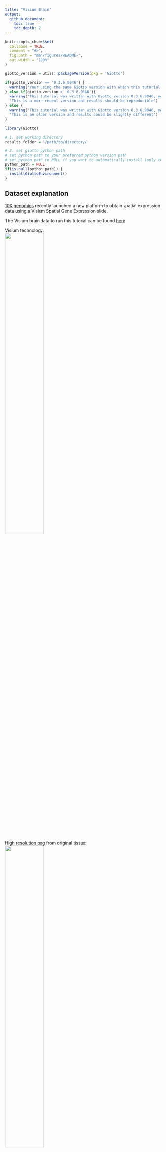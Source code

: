 ```yaml
---
title: "Visium Brain"
output:
  github_document:
    toc: true
    toc_depth: 2
---
```


<!-- mouse_cortex_1_simple.md is generated from mouse_cortex_1_simple.Rmd Please edit that file -->

```r
knitr::opts_chunk$set(
  collapse = TRUE,
  comment = "#>",
  fig.path = "man/figures/README-",
  out.width = "100%"
)
```


```r
giotto_version = utils::packageVersion(pkg = 'Giotto')

if(giotto_version == '0.3.6.9046') {
  warning('Your using the same Giotto version with which this tutorial was written')
} else if(giotto_version > '0.3.6.9046'){
  warning('This tutorial was written with Giotto version 0.3.6.9046, your version is ', giotto_version, '.', 
  'This is a more recent version and results should be reproducible')
} else {
  warning('This tutorial was written with Giotto version 0.3.6.9046, your version is ', giotto_version, '.', 
  'This is an older version and results could be slightly different')
}
```



```r
library(Giotto)

# 1. set working directory
results_folder = '/path/to/directory/'

# 2. set giotto python path
# set python path to your preferred python version path
# set python path to NULL if you want to automatically install (only the 1st time) and use the giotto miniconda environment
python_path = NULL 
if(is.null(python_path)) {
  installGiottoEnvironment()
}
```

## Dataset explanation
[10X genomics](https://www.10xgenomics.com/spatial-transcriptomics/) recently launched a new platform to obtain spatial expression data using a Visium Spatial Gene Expression slide.

The Visium brain data to run this tutorial can be found [here](https://support.10xgenomics.com/spatial-gene-expression/datasets/1.0.0/V1_Mouse_brain)

Visium technology:  
![](../inst/images/general_figs/visium_technology.png){ width=50% }

High resolution png from original tissue:   
![](../inst/images/mouse_Visium_brain/mouse_brain_highres.png){ width=50% } 


## Part 1: Giotto global instructions and preparations

```r
## create instructions
instrs = createGiottoInstructions(save_dir = results_folder,
                                  save_plot = TRUE,
                                  show_plot = FALSE)

## provide path to visium folder
data_path = '/path/to/Brain_data/'
```



## part 2: Create Giotto object & process data

```r
## directly from visium folder
visium_brain = createGiottoVisiumObject(visium_dir = data_path, expr_data = 'raw',
                                         png_name = 'tissue_lowres_image.png',
                                         gene_column_index = 2, instructions = instrs)

## update and align background image
# problem: image is not perfectly aligned
spatPlot(gobject = visium_brain, cell_color = 'in_tissue', show_image = T, point_alpha = 0.7,
         save_param = list(save_name = '2_a_spatplot_image'))

```

![](../inst/images/mouse_visium_brain/vignette_200918/2_a_spatplot_image.png){ width=50% } 

```r
# check name
showGiottoImageNames(visium_brain) # "image" is the default name
# adjust parameters to align image (iterative approach)
visium_brain = updateGiottoImage(visium_brain, image_name = 'image',
                                  xmax_adj = 1300, xmin_adj = 1200,
                                  ymax_adj = 1100, ymin_adj = 1000)

# now it's aligned
spatPlot(gobject = visium_brain, cell_color = 'in_tissue', show_image = T, point_alpha = 0.7,
         save_param = list(save_name = '2_b_spatplot_image_adjusted'))
```

![](../inst/images/mouse_visium_brain/vignette_200918/2_b_spatplot_image_adjusted.png){ width=50% } 

```r
## check metadata
pDataDT(visium_brain)

## compare in tissue with provided jpg
spatPlot(gobject = visium_brain, cell_color = 'in_tissue', point_size = 2,
         cell_color_code = c('0' = 'lightgrey', '1' = 'blue'),
         save_param = list(save_name = '2_c_in_tissue'))
```

![](../inst/images/mouse_visium_brain/vignette_200918/2_c_in_tissue.png){ width=50% } 

```r
## subset on spots that were covered by tissue
metadata = pDataDT(visium_brain)
in_tissue_barcodes = metadata[in_tissue == 1]$cell_ID
visium_brain = subsetGiotto(visium_brain, cell_ids = in_tissue_barcodes)

## filter
visium_brain <- filterGiotto(gobject = visium_brain,
                              expression_threshold = 1,
                              gene_det_in_min_cells = 50,
                              min_det_genes_per_cell = 1000,
                              expression_values = c('raw'),
                              verbose = T)

## normalize
visium_brain <- normalizeGiotto(gobject = visium_brain, scalefactor = 6000, verbose = T)

## add gene & cell statistics
visium_brain <- addStatistics(gobject = visium_brain)

## visualize
spatPlot2D(gobject = visium_brain, show_image = T, point_alpha = 0.7,
           save_param = list(save_name = '2_d_spatial_locations'))
```

![](../inst/images/mouse_visium_brain/vignette_200918/2_d_spatial_locations.png){ width=50% } 


```r
spatPlot2D(gobject = visium_brain, show_image = T, point_alpha = 0.7,
           cell_color = 'nr_genes', color_as_factor = F,
           save_param = list(save_name = '2_e_nr_genes'))

```

![](../inst/images/mouse_visium_brain/vignette_200918/2_e_nr_genes.png){ width=50% } 


## part 3: dimension reduction

```r
## highly variable genes (HVG)
visium_brain <- calculateHVG(gobject = visium_brain,
                              save_param = list(save_name = '3_a_HVGplot'))
```

![](../inst/images/mouse_visium_brain/vignette_200918/3_a_HVGplot.png){ width=50% } 

```r
## run PCA on expression values (default)
gene_metadata = fDataDT(visium_brain)
featgenes = gene_metadata[hvg == 'yes' & perc_cells > 3 & mean_expr_det > 0.4]$gene_ID

visium_brain <- runPCA(gobject = visium_brain, 
                       genes_to_use = featgenes, 
                       scale_unit = F, center = T, 
                       method="factominer")

screePlot(visium_brain, ncp = 30, save_param = list(save_name = '3_b_screeplot'))
```

![](../inst/images/mouse_visium_brain/vignette_200918/3_b_screeplot.png){ width=50% } 

```r
plotPCA(gobject = visium_brain,
        save_param = list(save_name = '3_c_PCA_reduction'))
```

![](../inst/images/mouse_visium_brain/vignette_200918/3_c_PCA_reduction.png){ width=50% } 

```r
## run UMAP and tSNE on PCA space (default)
visium_brain <- runUMAP(visium_brain, dimensions_to_use = 1:10)
plotUMAP(gobject = visium_brain,
         save_param = list(save_name = '3_d_UMAP_reduction'))
```

![](../inst/images/mouse_visium_brain/vignette_200918/3_d_UMAP_reduction.png){ width=50% } 

```r
visium_brain <- runtSNE(visium_brain, dimensions_to_use = 1:10)
plotTSNE(gobject = visium_brain,
         save_param = list(save_name = '3_e_tSNE_reduction'))
```

![](../inst/images/mouse_visium_brain/vignette_200918/3_e_tSNE_reduction.png){ width=50% } 



## part 4:  cluster

```r
## sNN network (default)
visium_brain <- createNearestNetwork(gobject = visium_brain, dimensions_to_use = 1:10, k = 15)
## Leiden clustering
visium_brain <- doLeidenCluster(gobject = visium_brain, resolution = 0.4, n_iterations = 1000)
plotUMAP(gobject = visium_brain,
         cell_color = 'leiden_clus', show_NN_network = T, point_size = 2.5,
         save_param = list(save_name = '4_a_UMAP_leiden'))
```


![](../inst/images/mouse_visium_brain/vignette_200918/4_a_UMAP_leiden.png){ width=50% } 

## part 5: co-visualize

### 5.1 whole dataset
```r
# expression and spatial
spatDimPlot(gobject = visium_brain, cell_color = 'leiden_clus',
            dim_point_size = 2, spat_point_size = 2.5,
            save_param = list(save_name = '5_a_covis_leiden'))
```

![](../inst/images/mouse_visium_brain/vignette_200918/5_a_covis_leiden.png){ width=50% } 

```r
spatDimPlot(gobject = visium_brain, cell_color = 'nr_genes', color_as_factor = F,
            dim_point_size = 2, spat_point_size = 2.5,
            save_param = list(save_name = '5_b_nr_genes'))
```

![](../inst/images/mouse_visium_brain/vignette_200918/5_b_nr_genes.png){ width=50% } 


### 5.2 subset dataset on DG region

```r
DG_subset = subsetGiottoLocs(visium_brain, 
                             x_max = 6500, x_min = 3000, y_max = -2500, y_min = -5500,
                             return_gobject = TRUE)

spatDimPlot(gobject = DG_subset, 
            cell_color = 'leiden_clus', spat_point_size = 5, 
            save_param = list(save_name = '5_c_DEG_subset'))

```

![](../inst/images/mouse_visium_brain/vignette_200918/5_c_DEG_subset.png){ width=50% } 


## part 6: cell type marker gene detection

#### gini
```r
gini_markers_subclusters = findMarkers_one_vs_all(gobject = visium_brain,
                                                  method = 'gini',
                                                  expression_values = 'normalized',
                                                  cluster_column = 'leiden_clus',
                                                  min_genes = 20,
                                                  min_expr_gini_score = 0.5,
                                                  min_det_gini_score = 0.5)
topgenes_gini = gini_markers_subclusters[, head(.SD, 2), by = 'cluster']$genes

# violinplot
violinPlot(visium_brain, genes = unique(topgenes_gini), cluster_column = 'leiden_clus',
           strip_text = 8, strip_position = 'right',
           save_param = list(save_name = '6_a_violinplot_gini', base_width = 5, base_height = 10))
```


![](../inst/images/mouse_visium_brain/vignette_200918/6_a_violinplot_gini.png){ width=50% } 

```r
# cluster heatmap
plotMetaDataHeatmap(visium_brain, selected_genes = topgenes_gini,
                    metadata_cols = c('leiden_clus'), 
                    x_text_size = 10, y_text_size = 10,
                    save_param = list(save_name = '6_b_metaheatmap_gini'))
```


![](../inst/images/mouse_visium_brain/vignette_200918/6_b_metaheatmap_gini.png){ width=50% } 

```r
# umap plots
dimGenePlot2D(visium_brain, expression_values = 'scaled',
              genes = gini_markers_subclusters[, head(.SD, 1), by = 'cluster']$genes,
              cow_n_col = 3, point_size = 1,
              save_param = list(save_name = '6_c_gini_umap', base_width = 8, base_height = 5))
```


![](../inst/images/mouse_visium_brain/vignette_200918/6_c_gini_umap.png){ width=50% } 


#### scran

```r
scran_markers_subclusters = findMarkers_one_vs_all(gobject = visium_brain,
                                                   method = 'scran',
                                                   expression_values = 'normalized',
                                                   cluster_column = 'leiden_clus')
topgenes_scran = scran_markers_subclusters[, head(.SD, 2), by = 'cluster']$genes

# violinplot
violinPlot(visium_brain, genes = unique(topgenes_scran), cluster_column = 'leiden_clus',
           strip_text = 10, strip_position = 'right',
           save_param = list(save_name = '6_d_violinplot_scran', base_width = 5))
```

![](../inst/images/mouse_visium_brain/vignette_200918/6_d_violinplot_scran.png){ width=50% } 

```r
# cluster heatmap
plotMetaDataHeatmap(visium_brain, selected_genes = topgenes_scran,
                    metadata_cols = c('leiden_clus'),
                    save_param = list(save_name = '6_e_metaheatmap_scran'))
```

![](../inst/images/mouse_visium_brain/vignette_200918/6_e_metaheatmap_scran.png){ width=50% } 

```r
# umap plots
dimGenePlot(visium_brain, expression_values = 'scaled',
            genes = scran_markers_subclusters[, head(.SD, 1), by = 'cluster']$genes,
            cow_n_col = 3, point_size = 1,
            save_param = list(save_name = '6_f_scran_umap', base_width = 8, base_height = 5))
```

![](../inst/images/mouse_visium_brain/vignette_200918/6_f_scran_umap.png){ width=50% } 



## part 7: cell-type annotation

Visium spatial transcriptomics does not provide single-cell resolution, making cell type annotation a harder problem. Giotto provides 3 ways to calculate enrichment of specific cell-type signature gene list:    
- PAGE  
- rank  
- hypergeometric test

```r
# known markers for different mouse brain cell types:
# Zeisel, A. et al. Molecular Architecture of the Mouse Nervous System. Cell 174, 999-1014.e22 (2018).
## cell type signatures ##
## combination of all marker genes identified in Zeisel et al
sign_matrix_path = system.file("extdata", "sig_matrix.txt", package = 'Giotto')
brain_sc_markers = data.table::fread(sign_matrix_path) 
sig_matrix = as.matrix(brain_sc_markers[,-1]); rownames(sig_matrix) = brain_sc_markers$Event

## enrichment tests 
visium_brain = createSpatialEnrich(visium_brain, sign_matrix = sig_matrix, enrich_method = 'PAGE')

## heatmap of enrichment versus annotation (e.g. clustering result)
cell_types = colnames(sig_matrix)
plotMetaDataCellsHeatmap(gobject = visium_brain,
                         metadata_cols = 'leiden_clus',
                         value_cols = cell_types,spat_enr_names = 'PAGE',
                         x_text_size = 8, y_text_size = 8,
                         save_param = list(save_name="7_a_metaheatmap"))
```

![](../inst/images/mouse_visium_brain/vignette_200918/7_a_metaheatmap.png){ width=50% } 

```r
cell_types_subset = colnames(sig_matrix)[1:10]
spatCellPlot(gobject = visium_brain, 
             spat_enr_names = 'PAGE',cell_annotation_values = cell_types_subset,
             cow_n_col = 4,coord_fix_ratio = NULL, point_size = 0.75,
             save_param = list(save_name="7_b_spatcellplot_1"))
```

![](../inst/images/mouse_visium_brain/vignette_200918/7_b_spatcellplot_1.png){ width=50% } 

```r
cell_types_subset = colnames(sig_matrix)[11:20]
spatCellPlot(gobject = visium_brain, spat_enr_names = 'PAGE', 
             cell_annotation_values = cell_types_subset, cow_n_col = 4,
             coord_fix_ratio = NULL, point_size = 0.75, 
             save_param = list(save_name="7_c_spatcellplot_2"))
```

![](../inst/images/mouse_visium_brain/vignette_200918/7_c_spatcellplot_2.png){ width=50% }

```r
spatDimCellPlot(gobject = visium_brain, 
                spat_enr_names = 'PAGE',
                cell_annotation_values = c('Cortex_hippocampus', 'Granule_neurons', 'di_mesencephalon_1', 'Oligo_dendrocyte','Vascular'),
                cow_n_col = 1, spat_point_size = 1, 
                plot_alignment = 'horizontal', 
                save_param = list(save_name="7_d_spatDimCellPlot", base_width=7, base_height=10))
```

![](../inst/images/mouse_visium_brain/vignette_200918/7_d_spatDimCellPlot.png){ width=50% }




## part 8: spatial grid ####

```r
visium_brain <- createSpatialGrid(gobject = visium_brain,
                                   sdimx_stepsize = 400,
                                   sdimy_stepsize = 400,
                                   minimum_padding = 0)
spatPlot(visium_brain, cell_color = 'leiden_clus', show_grid = T,
         grid_color = 'red', spatial_grid_name = 'spatial_grid', 
         save_param = list(save_name = '8_grid'))
```

![](../inst/images/mouse_visium_brain/vignette_200918/8_grid.png){ width=50% } 

## part 9: spatial network ####

```r
visium_brain <- createSpatialNetwork(gobject = visium_brain, 
                                     method = 'kNN', k = 5, 
                                     maximum_distance_knn = 400, 
                                     name = 'spatial_network')

showNetworks(visium_brain)

spatPlot(gobject = visium_brain, show_network = T,
         network_color = 'blue', spatial_network_name = 'spatial_network',
         save_param = list(save_name = '9_a_knn_network'))
```

![](../inst/images/mouse_visium_brain/vignette_200918/9_a_knn_network.png){ width=50% } 

## part 10: spatial genes ####

### Spatial genes

```r
## kmeans binarization
kmtest = binSpect(visium_brain, calc_hub = T, hub_min_int = 5,
                  spatial_network_name = 'spatial_network')
spatGenePlot(visium_brain, expression_values = 'scaled',
             genes = kmtest$genes[1:6], cow_n_col = 2, point_size = 1.5,
             save_param = list(save_name = '10_a_spatial_genes_km'))
```

![](../inst/images/mouse_visium_brain/vignette_200918/10_a_spatial_genes_km.png){ width=50% } 

```r
## rank binarization
ranktest = binSpect(visium_brain, bin_method = 'rank', 
                    calc_hub = T, hub_min_int = 5,
                    spatial_network_name = 'spatial_network')
spatGenePlot(visium_brain, expression_values = 'scaled',
             genes = ranktest$genes[1:6], cow_n_col = 2, point_size = 1.5,
             save_param = list(save_name = '10_b_spatial_genes_rank'))
```

![](../inst/images/mouse_visium_brain/vignette_200918/10_b_spatial_genes_rank.png){ width=50% } 

```r
spatial_genes = silhouetteRankTest(gobject = visium_brain, 
                               expression_values = 'scaled', 
                               rbp_ps = c(0.95, 0.99), examine_tops = c(0.1, 0.3),
                               parallel_path = "/usr/local/bin")
spatGenePlot(visium_brain, expression_values = 'scaled',
             genes = spatial_genes$gene[1:6], cow_n_col = 2, point_size = 1,
             save_param = list(save_name = '10_c_silhouette'))
```

![](../inst/images/mouse_visium_brain/vignette_200918/10_c_silhouette.png){ width=50% } 




show top 90 genes identified by silhouetteRank:  

```r
spatGenePlot(visium_brain, expression_values = 'scaled',
             genes = spatial_genes$gene[1:30], 
             cow_n_col = 6, point_size = 1, 
             save_param = list(save_name="10_d_silhouette_1", base_width=20, base_height=10))
```

![](../inst/images/mouse_visium_brain/vignette_200918/10_d_silhouette_1.png){ width=50% } 

```r
spatGenePlot(visium_brain, expression_values = 'scaled',
             genes = spatial_genes$gene[31:60], 
             cow_n_col = 6, point_size = 1, 
             save_param = list(save_name="10_d_silhouette_2", base_width=20, base_height=10))
```

![](../inst/images/mouse_visium_brain/vignette_200918/10_d_silhouette_2.png){ width=50% } 

```r
spatGenePlot(visium_brain, expression_values = 'scaled',
             genes = spatial_genes$gene[61:90], 
             cow_n_col = 6, point_size = 1, 
             save_param = list(save_name="10_d_silhouette_3", base_width=20, base_height=10))

```

![](../inst/images/mouse_visium_brain/vignette_200918/10_d_silhouette_3.png){ width=50% } 



```r
png(filename = paste0(results_folder,'/', '10_e_plot.png'))
plot(x=seq(1, 14414), 
     y=-log10(spatial_genes$pval), 
     xlab="Rank of genes by spatial score", 
     ylab="-log10Pvalue")
abline(v=c(1500))
dev.off()
```

![](../inst/images/mouse_visium_brain/vignette_200918/10_e_plot.png){ width=50% } 

### Spatial patterns

```r
# cluster the top 1500 spatial genes into 20 clusters
ext_spatial_genes = spatial_genes[1:1500,]$gene

# here we use existing detectSpatialCorGenes function to calculate pairwise distances between genes (but set network_smoothing=0 to use default clustering)
spat_cor_netw_DT = detectSpatialCorGenes(visium_brain, 
                                         method = 'network', 
                                         spatial_network_name = 'spatial_network', 
                                         subset_genes = ext_spatial_genes, network_smoothing=0)

# cluster spatial genes
spat_cor_netw_DT = clusterSpatialCorGenes(spat_cor_netw_DT, name = 'spat_netw_clus', k = 20)

# visualize clusters
heatmSpatialCorGenes(visium_brain, 
                     spatCorObject = spat_cor_netw_DT, 
                     use_clus_name = 'spat_netw_clus', 
                     heatmap_legend_param = list(title = NULL), 
                     save_param = list(save_name="10_e_heatmap"))
```

![](../inst/images/mouse_visium_brain/vignette_200918/10_e_heatmap.png){ width=50% } 


```r
# sample the spatial genes at a per cluster basis
# but different from regular sampling, sampling is based on cluster size
# controlled by sample_rate (between 1 to 10. 1 means equal number per cluster, 10 means number of samples is directly proportional to cluster size)
# target number of spatial genes = 500

# extract cluster information
clusters = spat_cor_netw_DT$cor_clusters
clust = clusters$spat_netw_clus

sample_rate=2
target=500
tot=0
num_cluster=20
gene_list = list()
for(i in seq(1, num_cluster)){
	gene_list[[i]] = colnames(t(clust[which(clust==i)]))
}
for(i in seq(1, num_cluster)){
	num_g=length(gene_list[[i]])
	tot = tot+num_g/(num_g^(1/sample_rate))
}
factor=target/tot
num_sample=c()
for(i in seq(1, num_cluster)){
	num_g=length(gene_list[[i]])
	num_sample[i] = round(num_g/(num_g^(1/sample_rate)) * factor)
}
set.seed(10)
samples=list()
union_genes = c()
for(i in seq(1, num_cluster)){
	if(length(gene_list[[i]])<num_sample[i]){
		samples[[i]] = gene_list[[i]]
	}else{
		samples[[i]] = sample(gene_list[[i]], num_sample[i])
	}
	union_genes = union(union_genes, samples[[i]])
}
union_genes = unique(union_genes)
```



```r
# do HMRF with different betas on 500 spatial genes
my_spatial_genes <- union_genes

hmrf_folder = paste0(results_folder,'/','11_HMRF/')
if(!file.exists(hmrf_folder)) dir.create(hmrf_folder, recursive = T)

HMRF_spatial_genes = doHMRF(gobject = visium_brain, 
                            expression_values = 'scaled', 
                            spatial_genes = my_spatial_genes, k = 20, 
                            spatial_network_name="spatial_network", 
                            betas = c(0, 10, 5), 
                            output_folder = paste0(hmrf_folder, '/', 'Spatial_genes/SG_topgenes_k20_scaled'))

visium_brain = addHMRF(gobject = visium_brain, HMRFoutput = HMRF_spatial_genes, 
                       k = 20, betas_to_add = c(0, 10, 20, 30, 40), 
                       hmrf_name = 'HMRF')

spatPlot(gobject = visium_brain, cell_color = 'HMRF_k20_b.40',
         point_size = 2, save_param=c(save_name="10_d_spatPlot2D_HMRF"))
```

![](../inst/images/mouse_visium_brain/vignette_200918/10_d_spatPlot2D_HMRF.png){ width=50% } 


## Export and create Giotto Viewer 


```r
# check which annotations are available
combineMetadata(visium_brain, spat_enr_names = 'PAGE')

# select annotations, reductions and expression values to view in Giotto Viewer
viewer_folder = paste0(results_folder, '/', 'mouse_visium_brain_viewer')

exportGiottoViewer(gobject = visium_brain,
                   output_directory = viewer_folder,
                   spat_enr_names = 'PAGE', 
                   factor_annotations = c('in_tissue',
                                          'leiden_clus',
                                          'HMRF_k20_b.40'),
                   numeric_annotations = c('nr_genes',
                                           'clus_25'),
                   dim_reductions = c('tsne', 'umap'),
                   dim_reduction_names = c('tsne', 'umap'),
                   expression_values = 'scaled',
                   expression_rounding = 2,
                   overwrite_dir = T)
```



